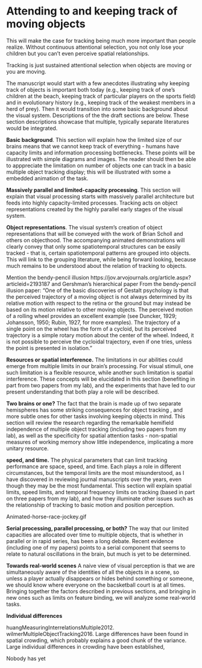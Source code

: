 # Attending to and keeping track of moving objects {-}

<!-- What can a shell game tell us about perception?
-->

This will make the case for tracking being much more important than people realize. Without continuous attentional selection, you not only lose your children but you can't even perceive spatial relationships.

Tracking is just sustained attentional selection when objects are moving or you are moving.

The manuscript would start with a few anecdotes illustrating why keeping track of objects is important both today (e.g., keeping track of one's children at the beach, keeping track of particular players on the sports field<!-- In basketball, the player needs to track the individual players of her/his own team, for example to know where the team’s excellent 3-point scorer is currently located. Similarly, a car driver approaching a busy intersection needs to track the whereabouts and movement trajectories of other vehicles and pedestrians in order to decide his/her own move -->) and in evolutionary history (e.g., keeping track of the weakest members in a herd of prey). Then it would transition into some basic background about the visual system. Descriptions of the the draft sections are below. These section descriptions showcase that multiple, typically separate literatures would be integrated.

**Basic background**. This section will explain how the limited size of our brains means that we cannot keep track of everything - humans have capacity limits and information processing bottlenecks. These points will be illustrated with simple diagrams and images. The reader should then be able to apppreciate the limitation on number of objects one can track in a basic multiple object tracking display; this will be illustrated with some a embedded animation of the task.

**Massively parallel and limited-capacity processing**. This section will explain that visual processing starts with massively parallel architecture but feeds into highly capacity-limited processes. Tracking acts on object representations created by the highly parallel early stages of the visual system.

**Object representations**. The visual system's creation of object representations that will be conveyed with the work of Brian Scholl and others on objecthood. The accompanying animated demonstrations will clearly convey that only some spatiotemporal structures can be easily tracked - that is, certain spatiotemporal patterns are grouped into objects. This will link to the grouping literature, while being forward looking, because much remains to be understood about the relation of tracking to objects. <!-- Also use Zenon Pylyshyn's examples of objects not represented well as objects, so PylyshynAttention_Lecture_class -->

Mention the bendy-pencil illusion https://jov.arvojournals.org/article.aspx?articleid=2193187 and Gershman's hierarchical paper 
From the bendy-pencil illusion paper: "One of the basic discoveries of Gestalt psychology is that the perceived trajectory of a moving object is not always determined by its relative motion with respect to the retina or the ground but may instead be based on its motion relative to other moving objects. The perceived motion of a rolling wheel provides an excellent example (see Duncker, 1929; Johansson, 1950; Rubin, 1927, for more examples). The trajectory of a single point on the wheel has the form of a cycloid, but its perceived trajectory is a simple rotary motion about the center of the wheel. Indeed, it is not possible to perceive the cycloidal trajectory, even if one tries, unless the point is presented in isolation."

**Resources or spatial interference.** The limitations in our abilities could emerge from multiple limits in our brain's processing. For visual stimuli, one such limitation is a flexible resource, while another such limitation is spatial interference. These concepts will be elucidated in this section (benefiting in part from two papers from my lab), and the experiments that have led to our present understanding that both play a role will be described.

**Two brains or one?** The fact that the brain is made up of two separate hemispheres has some striking consequences for object tracking , and more subtle ones for other tasks involving keeping objects in mind. This section will review the research regarding the remarkable hemifield independence of multiple object tracking (including two papers from my lab), as well as the specificity for spatial attention tasks - non-spatial measures of working memory show little independence, implicating a more unitary resource.

<!-- **Different resources for different tasks** The brain can do some tasks with remarkably little interference between them, while others are  -->

**speed, and time.** The physical parameters that can limit tracking performance are space, speed, and time. Each plays a role in different circumstances, but the temporal limits are the most misunderstood, as I have discovered in reviewing journal manuscripts over the years, even though they may be the most fundamental. This section will explain spatial limits, speed limits, and temporal frequency limits on tracking (based in part on three papers from my lab), and how they illuminate other issues such as the relationship of tracking to basic motion and position perception.

Animated-horse-race-jockey.gif

**Serial processing, parallel processing, or both?** The way that our limited capacities are allocated over time to multiple objects, that is whether in parallel or in rapid series, has been a long debate. Recent evidence (including one of my papers) points to a serial component that seems to relate to natural oscillations in the brain, but much is yet to be determined.

**Towards real-world scenes** A naive view of visual perception is that we are simultaneously aware of the identities of all the objects in a scene, so unless a player actually disappears or hides behind something or someone, we should know where everyone on the bacsketball court is at all times. Bringing together the factors described in previous sections, and bringing in new ones such as limits on feature binding, we will analyze some real-world tasks.

**Individual differences**

huangMeasuringInterrelationsMultiple2012. wilmerMultipleObjectTracking2016. Large differences have been found in spatial crowding, which probably explains a good chunk of the variance. Large individual differences in crowding have been established,

Nobody has yet 
